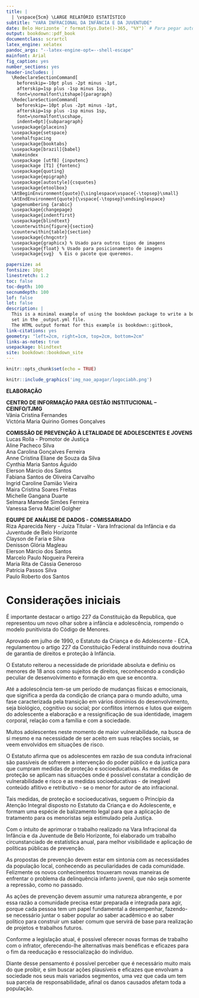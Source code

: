```yaml
---
title: |
  | \vspace{5cm} \LARGE RELATÓRIO ESTATÍSTICO
subtitle: "VARA INFRACIONAL DA INFÂNCIA E DA JUVENTUDE"
date: Belo Horizonte `r format(Sys.Date()-365, "%Y")` # Para pegar automaticamente a data do computador
output: bookdown::pdf_book
documentclass: scrartcl
latex_engine: xelatex
pandoc_args: "--latex-engine-opt=--shell-escape"
mainfont: Arial
fig_caption: yes
number_sections: yes
header-includes: |
  \RedeclareSectionCommand[
    beforeskip=-10pt plus -2pt minus -1pt,
    afterskip=1sp plus -1sp minus 1sp,
    font=\normalfont\itshape]{paragraph}
  \RedeclareSectionCommand[
    beforeskip=-10pt plus -2pt minus -1pt,
    afterskip=1sp plus -1sp minus 1sp,
    font=\normalfont\scshape,
    indent=0pt]{subparagraph}
  \usepackage{placeins}
  \usepackage{setspace}
  \onehalfspacing
  \usepackage{booktabs}
  \usepackage[brazil]{babel}
  \makeindex
  \usepackage [utf8] {inputenc}
  \usepackage [T1] {fontenc}
  \usepackage{quoting}
  \usepackage{epigraph}
  \usepackage[autostyle]{csquotes}
  \usepackage{etoolbox}
  \AtBeginEnvironment{quote}{\singlespace\vspace{-\topsep}\small}
  \AtEndEnvironment{quote}{\vspace{-\topsep}\endsinglespace}
  \pagenumbering {arabic}
  \usepackage{changepage}
  \usepackage{indentfirst}
  \usepackage{blindtext}
  \counterwithin{figure}{section}
  \counterwithin{table}{section}
  \usepackage{chngcntr}
  \usepackage{graphicx} % Usado para outros tipos de imagens
  \usepackage{float} % Usado para posicionamento de imagens
  \usepackage{svg}  % Eis o pacote que queremos.

papersize: a4
fontsize: 10pt
linestretch: 1.2
toc: false
toc-depth: 100
secnumdepth: 100
lof: false
lot: false
description: |
  This is a minimal example of using the bookdown package to write a book.
  set in the _output.yml file.
  The HTML output format for this example is bookdown::gitbook,
link-citations: yes
geometry: "left=2cm, right=1cm, top=2cm, bottom=2cm"
links-as-notes: true
usepackage: blindtext
site: bookdown::bookdown_site
---
```


```r
knitr::opts_chunk$set(echo = TRUE)
```

\thispagestyle{empty}

\newpage
\thispagestyle{empty}

```r
knitr::include_graphics('img_nao_apagar/logociabh.png')
```
\leavevmode
\newline
\newline
\newline
\newline
\begin{center}
TRIBUNAL DE JUSTIÇA DO ESTADO DE MINAS GERAIS
\end{center}
\begin{center}
PRESIDENTE
\end{center}
\begin{center}
Desembargador José Arthur de Carvalho Pereira Filho
\end{center}
\begin{center}
\end{center}
\leavevmode
\newline
\begin{center}
TRIBUNAL DE JUSTIÇA DO ESTADO DE MINAS GERAIS
\end{center}
\begin{center}
CORREGEDOR-GERAL
\end{center}
\begin{center}
Desembargador Luiz Carlos de Azevedo Corrêa Junior
\end{center}
\begin{center}
\end{center}
\leavevmode
\newline
\begin{center}
COORDENADORIA DA INFÂNCIA E DA JUVENTUDE - COINJ
\end{center}
\begin{center}
SUPERINTENDENTE
\end{center}
\begin{center}
Desembargadora Alice de Souza Birchal
\end{center}
\begin{center}
\end{center}
\leavevmode
\newline
\begin{center}
VARA INFRACIONAL DA INFÂNCIA E DA JUVENTUDE DE BELO HORIZONTE
\end{center}
\begin{center}
JUÍZA TITULAR
\end{center}
\begin{center}
Riza Aparecida Nery
\end{center}

\leavevmode
\newline

\newpage
\thispagestyle{empty}
\leavevmode
\newline
\newline
\newline
\newline
\newline
\newline
\vspace{5cm}
**ELABORAÇÃO**

**CENTRO DE INFORMAÇÃO PARA GESTÃO INSTITUCIONAL – CEINFO/TJMG**    
Vânia Cristina Fernandes    
Victória Maria Quirino Gomes Gonçalves

\vspace{1cm}
**COMISSÃO DE PREVENÇÃO À LETALIDADE DE ADOLESCENTES E JOVENS**    
Lucas Rolla - Promotor de Justiça    
Aline Pacheco Silva    
Ana Carolina Gonçalves Ferreira    
Anne Cristina Eliane de Souza da Silva    
Cynthia Maria Santos Águido    
Elerson Márcio dos Santos    
Fabiana Santos de Oliveira Carvalho    
Ingrid Caroline Damião Vieira    
Maira Cristina Soares Freitas    
Michelle Gangana Duarte    
Selmara Mamede Simões Ferreira    
Vanessa Serva Maciel Golgher    

\vspace{1cm}
**EQUIPE DE ANÁLISE DE DADOS - COMISSARIADO**    
Riza Aparecida Nery - Juíza Titular - Vara Infracional da Infância e da Juventude de Belo Horizonte    
Clayson de Faria e Silva    
Denisson Glória Magleau    
Elerson Márcio dos Santos    
Marcelo Paulo Nogueira Pereira     
Maria Rita de Cássia Generoso     
Patrícia Passos Silva     
Paulo Roberto dos Santos    

\newpage

\pagenumbering{gobble}
\thispagestyle{empty}
\tableofcontents
\thispagestyle{empty}

\newpage

\pagenumbering{arabic}
\setcounter{page}{8}
# Considerações iniciais


\vspace{0.3cm}

É importante destacar o  artigo 227 da Constituição da Republica, que representou um novo olhar sobre a infância e adolescência, rompendo o modelo punitivista do Código de Menores.

Aprovado em julho de 1990, o Estatuto da Criança e do Adolescente - ECA, regulamentou o artigo 227 da Constituição Federal instituindo nova doutrina de garantia de direitos e proteção à Infância.

O Estatuto reiterou a necessidade de prioridade absoluta e definiu os menores de 18 anos como sujeitos de direitos, reconhecendo a condição peculiar de desenvolvimento e formação em que se encontra.

Até a adolescência tem-se um período de mudanças físicas e emocionais, que significa a perda da condição de criança para o mundo adulto, uma fase caracterizada pela transição em vários domínios do desenvolvimento, seja biológico, cognitivo ou social; por conflitos internos e lutos que exigem do adolescente a elaboração e a ressignificação de sua identidade, imagem corporal, relação com a família e com a sociedade.

Muitos adolescentes neste momento de maior vulnerabilidade, na busca de si mesmo e na necessidade de ser aceito em suas relações sociais, se veem envolvidos em situações de risco.

O Estatuto afirma que os adolescentes em razão de sua conduta infracional são passíveis de sofrerem a intervenção do poder público e da justiça para que cumpram medidas de proteção e socioeducativas. As medidas de proteção se aplicam nas situações onde é possível constatar a condição de vulnerabilidade e risco e as medidas socioeducativas - de inegável conteúdo aflitivo e retributivo - se o menor for autor de ato infracional.

Tais medidas, de proteção e socioeducativas, seguem o Princípio da Atenção Integral disposto no
Estatuto da Criança e do Adolescente, e formam uma espécie de balizamento legal para que a aplicação de
tratamento para os menoristas seja estimulado pela Justiça.

Com o intuito de aprimorar o trabalho realizado na Vara Infracional da Infância e da Juventude de
Belo Horizonte, foi elaborado um trabalho circunstanciado de estatística anual, para melhor visibilidade e
aplicação de políticas públicas de prevenção.

As propostas de prevenção devem estar em sintonia com as necessidades da população local,
conhecendo as peculiaridades de cada comunidade. Felizmente os novos conhecimentos trouxeram novas
maneiras de enfrentar o problema da delinquência infanto juvenil, que não seja somente a repressão, como
no passado.

As ações de prevenção devem assumir uma natureza abrangente, e por essa razão a comunidade
precisa estar preparada e integrada para agir, porque cada pessoa tem um papel fundamental a desempenhar,
fazendo-se necessário juntar o saber popular ao saber acadêmico e ao saber político para construir um saber
comum que servirá de base para realização de projetos e trabalhos futuros.

Conforme a legislação atual, é possível oferecer novas formas de trabalho com o infrator,
oferecendo-lhe alternativas mais benéficas e eficazes para o fim da reeducação e ressocialização do
indivíduo.

Diante desse pensamento é possível perceber que é necessário muito mais do que proibir, e sim
buscar ações plausíveis e eficazes que envolvam a sociedade nos seus mais variados segmentos, uma vez que
cada um tem sua parcela de responsabilidade, afinal os danos causados afetam toda a população.


\begin{center}
RIZA APARECIDA NERY

JUÍZA TITULAR

VARA INFRACIONAL DA INFÂNCIA E DA JUVENTUDE DE BELO HORIZONTE\end{center}
\newpage

